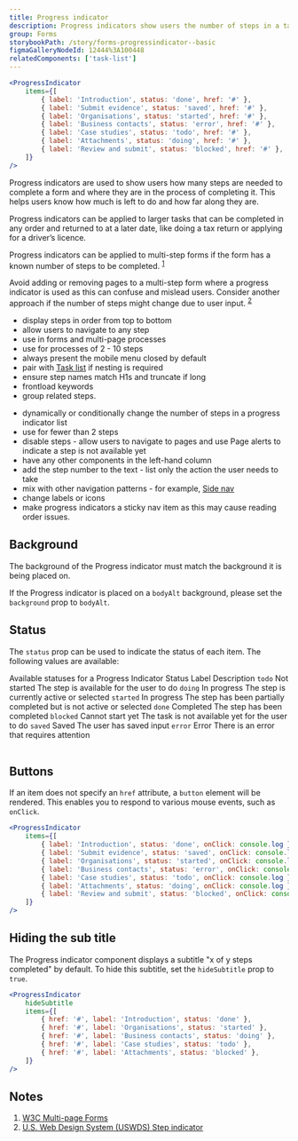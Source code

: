 ```yaml
---
title: Progress indicator
description: Progress indicators show users the number of steps in a task, where they are up to in the process and how much is left to do.
group: Forms
storybookPath: /story/forms-progressindicator--basic
figmaGalleryNodeId: 12444%3A100448
relatedComponents: ['task-list']
---
```


```jsx live
<ProgressIndicator
	items={[
		{ label: 'Introduction', status: 'done', href: '#' },
		{ label: 'Submit evidence', status: 'saved', href: '#' },
		{ label: 'Organisations', status: 'started', href: '#' },
		{ label: 'Business contacts', status: 'error', href: '#' },
		{ label: 'Case studies', status: 'todo', href: '#' },
		{ label: 'Attachments', status: 'doing', href: '#' },
		{ label: 'Review and submit', status: 'blocked', href: '#' },
	]}
/>
```

Progress indicators are used to show users how many steps are needed to complete a form and where they are in the process of completing it. This helps users know how much is left to do and how far along they are.

Progress indicators can be applied to larger tasks that can be completed in any order and returned to at a later date, like doing a tax return or applying for a driver’s licence.

Progress indicators can be applied to multi-step forms if the form has a known number of steps to be completed. <sup><a href="#cite-1">1</a></sup>

Avoid adding or removing pages to a multi-step form where a progress indicator is used as this can confuse and mislead users. Consider another approach if the number of steps might change due to user input. <sup><a href="#cite-2">2</a></sup>

<DoHeading />

- display steps in order from top to bottom
- allow users to navigate to any step
- use in forms and multi-page processes
- use for processes of 2 - 10 steps
- always present the mobile menu closed by default
- pair with [Task list](/components/task-list) if nesting is required
- ensure step names match H1s and truncate if long
- frontload keywords
- group related steps.

<DontHeading />

- dynamically or conditionally change the number of steps in a progress indicator list
- use for fewer than 2 steps
- disable steps - allow users to navigate to pages and use Page alerts to indicate a step is not available yet
- have any other components in the left-hand column
- add the step number to the text - list only the action the user needs to take
- mix with other navigation patterns - for example, [Side nav](/components/side-nav)
- change labels or icons
- make progress indicators a sticky nav item as this may cause reading order issues.

## Background

The background of the Progress indicator must match the background it is being placed on.

If the Progress indicator is placed on a `bodyAlt` background, please set the `background` prop to `bodyAlt`.

## Status

The `status` prop can be used to indicate the status of each item. The following values are available:

<Table>
	<TableCaption>Available statuses for a Progress Indicator</TableCaption>
	<TableHead>
		<TableRow>
			<TableHeader scope="col">Status</TableHeader>
			<TableHeader scope="col">Label</TableHeader>
			<TableHeader scope="col">Description</TableHeader>
		</TableRow>
	</TableHead>
	<TableBody>
		<TableRow>
			<TableCell>
				<code>todo</code>
			</TableCell>
			<TableCell>Not started</TableCell>
			<TableCell>The step is available for the user to do</TableCell>
		</TableRow>
		<TableRow>
			<TableCell>
				<code>doing</code>
			</TableCell>
			<TableCell>In progress</TableCell>
			<TableCell>The step is currently active or selected</TableCell>
		</TableRow>
		<TableRow>
			<TableCell>
				<code>started</code>
			</TableCell>
			<TableCell>In progress</TableCell>
			<TableCell>
				The step has been partially completed but is not active or selected
			</TableCell>
		</TableRow>
		<TableRow>
			<TableCell>
				<code>done</code>
			</TableCell>
			<TableCell>Completed</TableCell>
			<TableCell>The step has been completed</TableCell>
		</TableRow>
		<TableRow>
			<TableCell>
				<code>blocked</code>
			</TableCell>
			<TableCell>Cannot start yet</TableCell>
			<TableCell>The task is not available yet for the user to do</TableCell>
		</TableRow>
		<TableRow>
			<TableCell>
				<code>saved</code>
			</TableCell>
			<TableCell>Saved</TableCell>
			<TableCell>The user has saved input</TableCell>
		</TableRow>
		<TableRow>
			<TableCell>
				<code>error</code>
			</TableCell>
			<TableCell>Error</TableCell>
			<TableCell>There is an error that requires attention</TableCell>
		</TableRow>
	</TableBody>
</Table>

## Buttons

If an item does not specify an `href` attribute, a `button` element will be rendered. This enables you to respond to various mouse events, such as `onClick`.

```jsx live
<ProgressIndicator
	items={[
		{ label: 'Introduction', status: 'done', onClick: console.log },
		{ label: 'Submit evidence', status: 'saved', onClick: console.log },
		{ label: 'Organisations', status: 'started', onClick: console.log },
		{ label: 'Business contacts', status: 'error', onClick: console.log },
		{ label: 'Case studies', status: 'todo', onClick: console.log },
		{ label: 'Attachments', status: 'doing', onClick: console.log },
		{ label: 'Review and submit', status: 'blocked', onClick: console.log },
	]}
/>
```

## Hiding the sub title

The Progress indicator component displays a subtitle "x of y steps completed" by default. To hide this subtitle, set the `hideSubtitle` prop to `true`.

```jsx live
<ProgressIndicator
	hideSubtitle
	items={[
		{ href: '#', label: 'Introduction', status: 'done' },
		{ href: '#', label: 'Organisations', status: 'started' },
		{ href: '#', label: 'Business contacts', status: 'doing' },
		{ href: '#', label: 'Case studies', status: 'todo' },
		{ href: '#', label: 'Attachments', status: 'blocked' },
	]}
/>
```

## Notes

<ol>
	<li id="cite-1">
		<a href="https://www.w3.org/WAI/tutorials/forms/multi-page/#using-step-by-step-indicator">
			W3C Multi-page Forms
		</a>
	</li>
	<li id="cite-2">
		<a href="https://designsystem.digital.gov/components/step-indicator">
			U.S. Web Design System (USWDS) Step indicator
		</a>
	</li>
</ol>
